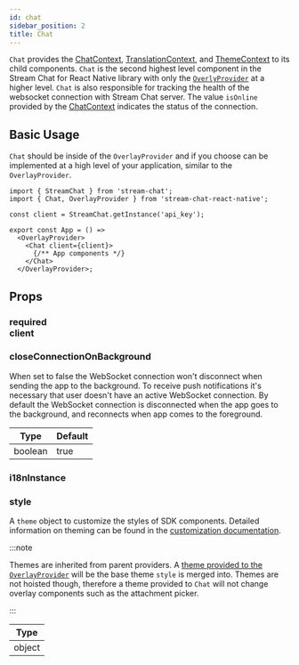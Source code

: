 ```yaml
---
id: chat
sidebar_position: 2
title: Chat
---
```



`Chat` provides the [ChatContext](../contexts/chat_context.mdx), [TranslationContext](../contexts/chat_context.mdx), and [ThemeContext](../contexts/chat_context.mdx) to its child components.
`Chat` is the second highest level component in the Stream Chat for React Native library with only the [`OverlyProvider`](./overlay_provider.mdx) at a higher level.
`Chat` is also responsible for tracking the health of the websocket connection with Stream Chat server.
The value `isOnline` provided by the [ChatContext](../contexts/chat_context.mdx#isonline) indicates the status of the connection.

## Basic Usage

`Chat` should be inside of the `OverlayProvider` and if you choose can be implemented at a high level of your application, similar to the `OverlayProvider`.

```tsx
import { StreamChat } from 'stream-chat'; 
import { Chat, OverlayProvider } from 'stream-chat-react-native';

const client = StreamChat.getInstance('api_key');

export const App = () =>
  <OverlayProvider>
    <Chat client={client}>
      {/** App components */}
    </Chat>
  </OverlayProvider>;
```

## Props

### <div class="label required">required</div> **client**

<Client />

### closeConnectionOnBackground

When set to false the WebSocket connection won't disconnect when sending the app to the background.
To receive push notifications it's necessary that user doesn't have an active WebSocket connection.
By default the WebSocket connection is disconnected when the app goes to the background, and reconnects when app comes to the foreground.

| Type | Default |
| - | - |
| boolean | true |

### i18nInstance

<I18nInstance />

### style

A `theme` object to customize the styles of SDK components.
Detailed information on theming can be found in the [customization documentation](../customization/theming.mdx).

:::note

Themes are inherited from parent providers.
A [theme provided to the `OverlayProvider`](./overlay_provider.mdx#value) will be the base theme `style` is merged into.
Themes are not hoisted though, therefore a theme provided to `Chat` will not change overlay components such as the attachment picker.

:::


| Type |
| - |
| object |